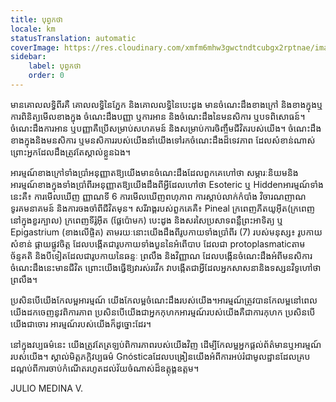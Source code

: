 ```yaml
---
title: បុព្វកថា
locale: km
statusTranslation: automatic
coverImage: https://res.cloudinary.com/xmfm6mhw3gwctndtcubgx2rptnae/image/upload/v1741354450/small_cover_introduccion_a_la_gnosis_57a3fc8d72.webp
sidebar:
    label: បុព្វកថា
    order: 0
---
```

មាន​គោលលទ្ធិ​ពីរ​គឺ​ គោលលទ្ធិ​នៃ​ភ្នែក​ និង​គោលលទ្ធិ​នៃ​បេះដូង​ មាន​ចំណេះដឹង​ខាងក្រៅ​ និង​ខាងក្នុង​ ឬ​ការ​ពិនិត្យ​មើល​ខាងក្នុង​ ចំណេះដឹង​បញ្ញា​ ឬ​ការ​អាន​ និង​ចំណេះដឹង​នៃ​មនសិការ​ ឬ​បទពិសោធន៍​។​ ចំណេះដឹង​ការ​អាន​ ឬ​បញ្ញា​គឺ​ប្រើ​សម្រាប់​សហគមន៍​ និង​សម្រាប់​ការ​ចិញ្ចឹម​ជីវិត​របស់​យើង​។​ ចំណេះដឹង​ខាងក្នុង​ និង​មនសិការ​ ឬ​មនសិការ​របស់​យើង​នាំ​យើង​ទៅ​រក​ចំណេះដឹង​ដ៏​ទេវភាព​ ដែល​សំខាន់​ណាស់​ ព្រោះ​អ្នក​ដែល​ដឹង​ត្រូវ​តែ​ស្គាល់​ខ្លួនឯង​។

អារម្មណ៍​ខាងក្រៅ​ទាំង​ប្រាំ​អនុញ្ញាត​ឱ្យ​យើង​មាន​ចំណេះដឹង​ដែល​ពួកគេ​ហៅ​ថា​ សម្ភារៈ​និយម​ និង​អារម្មណ៍​ខាងក្នុង​ទាំង​ប្រាំពីរ​អនុញ្ញាត​ឱ្យ​យើង​ដឹង​ពី​អ្វី​ដែល​ហៅ​ថា​ Esoteric​ ឬ​ Hidden​ អារម្មណ៍​ទាំងនេះ​គឺ​៖​ ការ​មើលឃើញ​ ញ្ញាណ​ទី​ 6​ ការ​មើលឃើញ​ពហុភាព​ ការ​ស្តាប់​លាក់​កំបាំង​ វិចារណញាណ​ ទូរគមនាគមន៍​ និង​ការ​ចងចាំ​ពី​ជីវិត​មុន​។​ សរីរាង្គ​របស់​ពួក​គេ​គឺ​៖​ Pineal​ ក្រពេញ​ភី​ត​យូ​អ៊ី​ត​ (ក្រពេញ​នៅ​ក្នុង​ខួរក្បាល​) ក្រពេញ​ទី​រ៉ូ​អ៊ីត​ (ផ្លែ​ប៉ោម​ក​)​ បេះដូង​ និង​សរសៃប្រសាទ​ពន្លឺព្រះអាទិត្យ​ ឬ​ Epigastrium​ (ខាងលើ​ផ្ចិត​)​ តាមរយៈ​នោះ​យើង​ដឹង​ពី​រូប​កាយ​ទាំង​ប្រាំពីរ​ (7)​ របស់​មនុស្ស​៖​ រូប​កាយ​ សំខាន់​ ផ្កាយ​ផ្លូវចិត្ត​ ដែល​បង្កើត​ជា​រូប​កាយ​ទាំង​បួន​នៃ​អំពើ​បាប​ ដែល​ជា​ protoplasmatic​ តាម​ច័ន្ទគតិ​ និង​បី​ទៀត​ដែល​ជា​រូប​កាយ​នៃ​ឆន្ទៈ​ ព្រលឹង​ និង​វិញ្ញាណ​ ដែល​បង្កើន​ចំណេះដឹង​អំពី​មនសិការ​ ចំណេះដឹង​នេះ​មាន​ជីវិត​ ព្រោះ​យើង​ធ្វើ​ឱ្យ​វា​រស់រវើក​ វា​បង្កើត​ជា​អ្វី​ដែល​អ្នក​សាសនា​ និង​ទស្សនវិទូ​ហៅ​ថា​ព្រលឹង​។

ប្រសិនបើ​យើង​កែលម្អ​អារម្មណ៍​ យើង​កែលម្អ​ចំណេះដឹង​របស់​យើង​។​ អារម្មណ៍​ត្រូវ​បាន​កែលម្អ​នៅ​ពេល​យើង​ដក​ចេញ​នូវ​ពិការភាព​ ប្រសិនបើ​យើង​ជា​អ្នក​កុហក​ អារម្មណ៍​របស់​យើង​គឺ​ជា​ការ​កុហក​ ប្រសិនបើ​យើង​ជា​ចោរ​ អារម្មណ៍​របស់​យើង​ក៏​ដូច្នោះ​ដែរ​។

នៅ​ក្នុង​វប្បធម៌​នេះ​ យើង​ត្រូវ​តែ​ត្រឡប់​ពិការភាព​របស់​យើង​វិញ​ ដើម្បី​កែលម្អ​អ្នក​ផ្តល់​ព័ត៌មាន​ ឬ​អារម្មណ៍​របស់​យើង​។​ ស្គាល់​មិត្ត​ភក្តិ​វប្បធម៌​ Gnóstica​ ដែល​បង្រៀន​យើង​អំពី​ការ​អប់រំ​ជា​មូលដ្ឋាន​ដែល​គ្រប​ដណ្ដប់​ពី​ការ​ចាប់​កំណើត​រហូត​ដល់​វ័យ​ចំណាស់​ដ៏​ឧត្តុង្គឧត្តម​។

JULIO​ MEDINA​ V.
